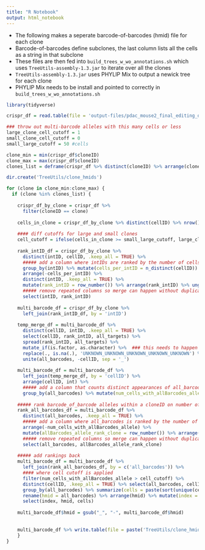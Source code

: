```yaml
---
title: "R Notebook"
output: html_notebook
---
```


* The following makes a seperate barcode-of-barcodes (hmid) file for each clone  
* Barcode-of-barcodes define subclones, the last column lists all the cells as a string in that subclone  
* These files are then fed into `build_trees_w_wo_annotations.sh` which uses `TreeUtils-assembly-1.3.jar` to iterate over all the clones  
* `TreeUtils-assembly-1.3.jar` uses PHYLIP Mix to output a newick tree for each clone  
* PHYLIP Mix needs to be install and pointed to correctly in `build_trees_w_wo_annotations.sh`


```r
library(tidyverse)
```


```r

crispr_df = read.table(file = 'output-files/pdac_mouse2_final_editing_data.txt', sep = '\t', header = TRUE, fill = TRUE)

```


```r

### throw out multi-barcode alleles with this many cells or less
large_clone_cell_cutoff = 1
small_clone_cell_cutoff = 0
small_large_cutoff = 50 #cells

clone_min = min(crispr_df$cloneID)
clone_max = max(crispr_df$cloneID)
clones_list = deframe(crispr_df %>% distinct(cloneID) %>% arrange(cloneID))

dir.create('TreeUtils/clone_hmids')

for (clone in clone_min:clone_max) {
  if (clone %in% clones_list) {
    
    crispr_df_by_clone = crispr_df %>% 
      filter(cloneID == clone)
    
    cells_in_clone = crispr_df_by_clone %>% distinct(cellID) %>% nrow()
    
    #### diff cutoffs for large and small clones
    cell_cutoff = ifelse(cells_in_clone >= small_large_cutoff, large_clone_cell_cutoff, small_clone_cell_cutoff)
      
    rank_intID_df = crispr_df_by_clone %>%
      distinct(intID, cellID, .keep_all = TRUE) %>%
      ##### add a column where intIDs are ranked by the number of cells that have them
      group_by(intID) %>% mutate(cells_per_intID = n_distinct(cellID)) %>% ungroup() %>%
      arrange(-cells_per_intID) %>% 
      distinct(intID, .keep_all = TRUE) %>%
      mutate(rank_intID = row_number()) %>% arrange(rank_intID) %>% ungroup() %>%
      ##### remove repeated columns so merge can happen without duplication of columns
      select(intID, rank_intID)
    
    multi_barcode_df = crispr_df_by_clone %>%
      left_join(rank_intID_df, by = 'intID')
    
    temp_merge_df = multi_barcode_df %>%
      distinct(cellID, intID, .keep_all = TRUE) %>%
      select(cellID, rank_intID, all_targets) %>%
      spread(rank_intID, all_targets) %>%
      mutate_if(is.factor, as.character) %>%  ### this needs to happen for below replacement (didnt used to be an issue)
      replace(., is.na(.), 'UNKNOWN_UNKNOWN_UNKNOWN_UNKNOWN_UNKNOWN') %>%
      unite(all_barcodes, -cellID, sep = '_')
    
    multi_barcode_df = multi_barcode_df %>%
      left_join(temp_merge_df, by = 'cellID') %>%
      arrange(cellID, int) %>%
      ##### add a column that counts distinct appearances of all_barcodes allele
      group_by(all_barcodes) %>% mutate(num_cells_with_allBarcodes_allele = n_distinct(cellID))
    
    ##### rank barcode_of_barcode alleles within a cloneID on number of cells that have it
    rank_all_barcodes_df = multi_barcode_df %>%
      distinct(all_barcodes, .keep_all = TRUE) %>%
      ##### add a column where all_barcodes is ranked by the number of cells it appears in
      arrange(-num_cells_with_allBarcodes_allele) %>% 
      mutate(allBarcodes_allele_rank_clone = row_number()) %>% arrange(allBarcodes_allele_rank_clone) %>% ungroup() %>%
      ##### remove repeated columns so merge can happen without duplication of columns
      select(all_barcodes, allBarcodes_allele_rank_clone)
    
    ##### add rankings back
    multi_barcode_df = multi_barcode_df %>%
      left_join(rank_all_barcodes_df, by = c('all_barcodes')) %>%
      #### where cell cutoff is applied
      filter(num_cells_with_allBarcodes_allele > cell_cutoff) %>%
      distinct(cellID, .keep_all = TRUE) %>% select(all_barcodes, cellID) %>%
      group_by(all_barcodes) %>% summarize(cells = paste(sort(unique(cellID)),collapse=", ")) %>%
      rename(hmid = all_barcodes) %>% arrange(hmid) %>% mutate(index = row_number()-1) %>%
      select(index, hmid, cells)
    
    multi_barcode_df$hmid = gsub("_", "-", multi_barcode_df$hmid)
    
    
    multi_barcode_df %>% write.table(file = paste('TreeUtils/clone_hmids/clone', clone, 'for_tree.txt', sep = '_'), sep = "\t", col.names = TRUE, row.names = FALSE, quote = FALSE)
    }
}

```

